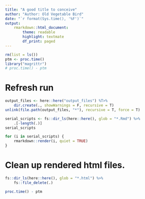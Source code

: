 ```yaml
---
title: "A good title to conceive"
author: "Author: Old Vegetable Bird"
date: "`r format(Sys.time(), '%F')`"
output:
    rmarkdown::html_document:
        theme: readable
        highlight: textmate
        df_print: paged
---
```


```r
rm(list = ls())
ptm <- proc.time()
library("magrittr")
# proc.time() - ptm
```


# Refresh run

```r
output_files <- here::here("output_files") %T>%
    dir.create(., showWarnings = F, recursive = T)
unlink(file.path(output_files, "*"), recursive = T, force = T)
```


```r
serial_scripts <- fs::dir_ls(here::here(), glob = "*.Rmd") %>%
    .[-length(.)]
serial_scripts
```

```r
for (i in serial_scripts) {
    rmarkdown::render(i, quiet = TRUE)
}
```

# Clean up rendered html files.

```r
fs::dir_ls(here::here(), glob = "*.html") %>%
    fs::file_delete(.)
```

```r
proc.time() - ptm
```


